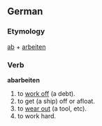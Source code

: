 ==German==
===Etymology===
[[ab]] + [[arbeiten]]

===Verb===
'''abarbeiten'''
# to [[work off]] (a debt).
# to get (a ship) off or afloat.
# to [[wear out]] (a tool, etc).
# to work hard.